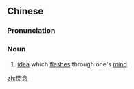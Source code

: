 ==Chinese==
{{zh-forms|s=闪念}}

===Pronunciation===
{{zh-pron
|m=shǎnniàn
|c=sim2 nim6
|mn=qz,xm,zz:siám-liām
|cat=n
}}

===Noun===
{{zh-noun}}

# [[idea]] which [[flash]]es through one's [[mind]]

[[zh:閃念]]